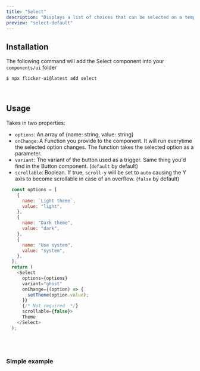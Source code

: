 ```yaml
---
title: "Select"
description: "Displays a list of choices that can be selected on a temporary surface"
preview: "select-default"
---
```



## Installation

The following command will add the Select component into your `components/ui` folder

```bash
$ npx flicker-ui@latest add select
```

<br />

## Usage

Takes in two properties:
- `options`: An array of \{name: string, value: string\}
- `onChange`: A Function you provide to the component. It will run everytime the selected option changes.
 The function takes the selected option as a parameter.
- `variant`: The variant of the button used as a trigger. Same thing you'd find in the Button component. (`default` by default)
- `scrollable`: Boolean. If true, `scroll-y` will be set to `auto` causing the Y axis to become scrollable in case of an overflow. (`false` by default)

```js /options/ /onChange/ /variant/ /scrollable/
  const options = [
    {
      name: `Light theme`,
      value: "light",
    },
    {
      name: "Dark theme",
      value: "dark",
    },
    {
      name: "Use system",
      value: "system",
    },
  ];
  return (
    <Select
      options={options}
      variant="ghost"
      onChange={(option) => {
        setTheme(option.value);
      }}
      {/* Not required  */}
      scrollable={false}>
      Theme
    </Select>
  );
```

<br />
<br />

### Simple example
<PreviewBox component="select-default"/>